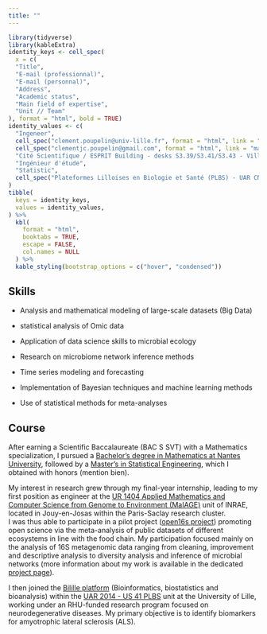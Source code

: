 ```yaml
---
title: ""
---
```


```r
library(tidyverse)
library(kableExtra)
identity_keys <- cell_spec(
  x = c(
  "Title", 
  "E-mail (professionnal)", 
  "E-mail (personnal)", 
  "Address", 
  "Academic status", 
  "Main field of expertise",
  "Unit // Team"
), format = "html", bold = TRUE)
identity_values <- c(
  "Ingeneer", 
  cell_spec("clement.poupelin@univ-lille.fr", format = "html", link = "mailto:clement.poupelin@univ-lille.fr"), 
  cell_spec("clementjc.poupelin@gmail.com", format = "html", link = "mailto:clementjc.poupelin@gmail.com"), 
  "Cité Scientifique / ESPRIT Building - desks S3.39/S3.41/S3.43 - Villeneuve d'Ascq, France<br>Campus Santé / Plateformes-Cancer Building - Lille, France<br>Campus Pasteur Lille / Calmette Building 4th floor - Lille, France", 
  "Ingénieur d'étude", 
  "Statistic",
  cell_spec("Plateformes Lilloises en Biologie et Santé (PLBS) - UAR CNRS 2014 - US Inserm 41 // Plateforme Bilille Bioinformatique et Biostatistique de Lille", format = "html", link = "https://bilille.univ-lille.fr/")
)
tibble(
  keys = identity_keys, 
  values = identity_values, 
) %>% 
  kbl(
    format = "html", 
    booktabs = TRUE, 
    escape = FALSE, 
    col.names = NULL
  ) %>% 
  kable_styling(bootstrap_options = c("hover", "condensed"))
```


## Skills

- Analysis and mathematical modeling of large-scale datasets (Big Data)

- statistical analysis of Omic data

- Application of data science skills to microbial ecology

- Research on microbiome network inference methods

- Time series modeling and forecasting

- Implementation of Bayesian techniques and machine learning methods

- Use of statistical methods for meta-analyses


## Course

After earning a Scientific Baccalaureate (BAC S SVT) with a Mathematics specialization, I pursued a [Bachelor's degree in Mathematics at Nantes University](https://sciences-techniques.univ-nantes.fr/formations/licences-generales/licence-de-mathematiques), followed by a [Master's in Statistical Engineering](https://www.math.sciences.univ-nantes.fr/master-IS), which I obtained with honors (mention bien). 

My interest in research grew through my final-year internship, leading to my first position as engineer at the [UR 1404 Applied Mathematics and Computer Science from Genome to Environment (MaIAGE)](https://maiage.inrae.fr/) unit of INRAE, located in Jouy-en-Josas within the Paris-Saclay research cluster. \
I was thus able to participate in a pilot project ([open16s project](https://maiage.inrae.fr/node/2887)) promoting open science via the meta-analysis of public datasets of different ecosystems in line with the food chain. My participation focused mainly on the analysis of 16S metagenomic data ranging from cleaning, improvement and descriptive analysis to diversity analysis and inference of microbial networks (more information about my work is available in the dedicated [project page](/Open16S.qmd)).

I then joined the [Bilille platform](https://bilille.univ-lille.fr/) (Bioinformatics, biostatistics and bioanalysis) within the [UAR 2014 - US 41 PLBS](https://ums-plbs.univ-lille.fr/) unit at the University of Lille, working under an RHU-funded research program focused on neurodegenerative diseases. My primary objective is to identify biomarkers for amyotrophic lateral sclerosis (ALS).